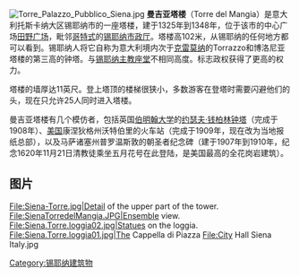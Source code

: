[[File:Torre_Palazzo_Pubblico_Siena.jpg|thumb]]
'''曼吉亚塔楼'''（Torre del Mangia）是意大利托斯卡纳大区锡耶纳市的一座塔楼，建于1325年到1348年，位于该市的中心广场[[田野广场|田野广场]]，毗邻[[哥特式建筑|哥特式]]的[[锡耶纳市政厅|锡耶纳市政厅]]。塔楼高102米，从锡耶纳的任何地方都可以看到。锡耶纳人将它自称为意大利境内次于[[克雷莫纳|克雷莫纳]]的Torrazzo和博洛尼亚塔楼的第三高的钟塔。与[[锡耶纳主教座堂|锡耶纳主教座堂]]不相同高度。标志政权获得了更高的权力。

塔楼的墙厚达11英尺。登上塔顶的楼梯很狭小，多数游客在登塔时需要闪避他们的头，现在只允许25人同时进入塔楼。

曼吉亚塔楼有几个模仿者，包括英国[[伯明翰大学|伯明翰大学]]的[[约瑟夫·钱柏林钟塔|约瑟夫·钱柏林钟塔]]（完成于1908年）、[[美国|美国]]康涅狄格州沃特伯里的火车站（完成于1909年，现在改为当地报纸总部），以及马萨诸塞州普罗温斯敦的朝圣者纪念碑（建于1907年到1910年，纪念1620年11月21日清教徒乘坐五月花号在此登陆，是美国最高的全花岗岩建筑）。

==图片==
<gallery>
File:Siena-Torre.jpg|Detail of the upper part of the tower.
File:SienaTorredelMangia.JPG|Ensemble view.
File:Siena.Torre.loggia02.jpg|Statues on the loggia.
File:Siena.Torre.loggia01.jpg|The Cappella di Piazza
File:City Hall Siena Italy.jpg
</gallery>

[[Category:锡耶纳建筑物|Category:锡耶纳建筑物]]